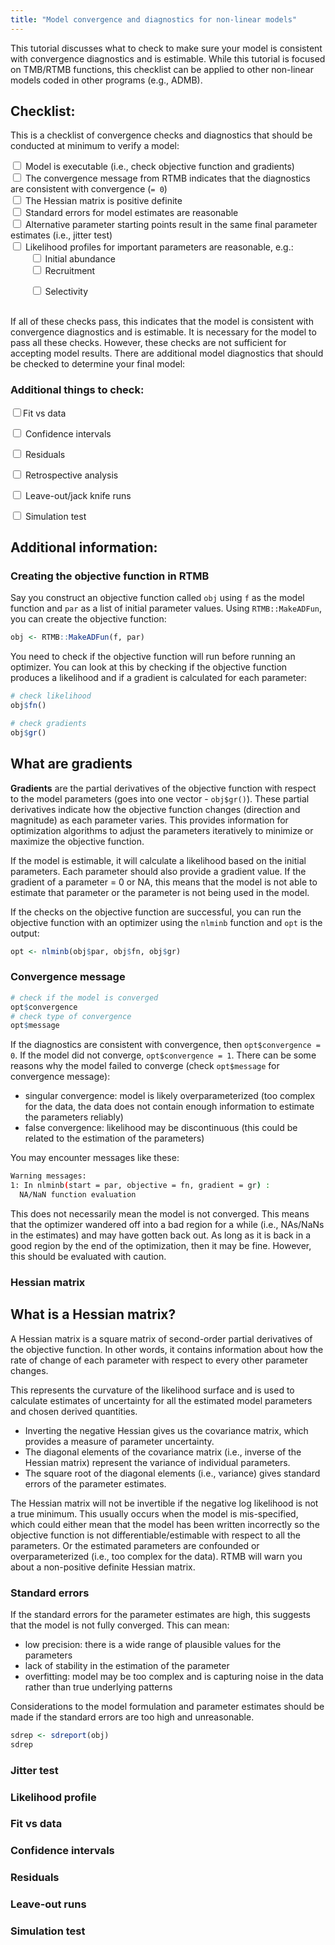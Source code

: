 ```yaml
---
title: "Model convergence and diagnostics for non-linear models"
---
```


This tutorial discusses what to check to make sure your model is consistent with convergence diagnostics and is estimable. While this tutorial is focused on TMB/RTMB functions, this checklist can be applied to other non-linear models coded in other programs (e.g., ADMB).

## Checklist:

This is a checklist of convergence checks and diagnostics that should be conducted at minimum to verify a model:

<label><input type="checkbox" unchecked/> Model is executable (i.e., check objective function and gradients) </label>\
<label><input type="checkbox" unchecked/> The convergence message from RTMB indicates that the diagnostics are consistent with convergence (`= 0`) </label>\
<label><input type="checkbox" unchecked/> The Hessian matrix is positive definite </label>\
<label><input type="checkbox" unchecked/> Standard errors for model estimates are reasonable </label>\
<label><input type="checkbox" unchecked/> Alternative parameter starting points result in the same final parameter estimates (i.e., jitter test) </label>\
<label><input type="checkbox" unchecked/> Likelihood profiles for important parameters are reasonable, e.g.: </label>\
        <label><input type="checkbox" unchecked/> Initial abundance </label>\
        <label><input type="checkbox" unchecked/> Recruitment </label>

        <label><input type="checkbox" unchecked/> Selectivity </label>\
 

If all of these checks pass, this indicates that the model is consistent with convergence diagnostics and is estimable. It is necessary for the model to pass all these checks. However, these checks are not sufficient for accepting model results. There are additional model diagnostics that should be checked to determine your final model:

### Additional things to check:

<label><input type="checkbox" unchecked/>Fit vs data</label>

<label><input type="checkbox" unchecked/> Confidence intervals </label>

<label><input type="checkbox" unchecked/> Residuals </label>

<label><input type="checkbox" unchecked/> Retrospective analysis </label>

<label><input type="checkbox" unchecked/> Leave-out/jack knife runs </label>

<label><input type="checkbox" unchecked/> Simulation test </label>

## Additional information:

### Creating the objective function in RTMB

Say you construct an objective function called `obj` using `f` as the model function and `par` as a list of initial parameter values. Using `RTMB::MakeADFun`, you can create the objective function:

```r
obj <- RTMB::MakeADFun(f, par)
```

You need to check if the objective function will run before running an optimizer. You can look at this by checking if the objective function produces a likelihood and if a gradient is calculated for each parameter:

```r
# check likelihood
obj$fn()

# check gradients
obj$gr()
```

::: {.callout-note collapse="true"}
## What are gradients

**Gradients** are the partial derivatives of the objective function with respect to the model parameters (goes into one vector - `obj$gr()`). These partial derivatives indicate how the objective function changes (direction and magnitude) as each parameter varies. This provides information for optimization algorithms to adjust the parameters iteratively to minimize or maximize the objective function.
:::

If the model is estimable, it will calculate a likelihood based on the initial parameters. Each parameter should also provide a gradient value. If the gradient of a parameter = 0 or NA, this means that the model is not able to estimate that parameter or the parameter is not being used in the model.

If the checks on the objective function are successful, you can run the objective function with an optimizer using the `nlminb` function and `opt` is the output:

```r
opt <- nlminb(obj$par, obj$fn, obj$gr)
```

### Convergence message

```r
# check if the model is converged
opt$convergence
# check type of convergence
opt$message
```

If the diagnostics are consistent with convergence, then `opt$convergence = 0`. If the model did not converge, `opt$convergence = 1`. There can be some reasons why the model failed to converge (check `opt$message` for convergence message):

-   singular convergence: model is likely overparameterized (too complex for the data, the data does not contain enough information to estimate the parameters reliably)
-   false convergence: likelihood may be discontinuous (this could be related to the estimation of the parameters)

You may encounter messages like these:

```bash
Warning messages:
1: In nlminb(start = par, objective = fn, gradient = gr) :
  NA/NaN function evaluation
```

This does not necessarily mean the model is not converged. This means that the optimizer wandered off into a bad region for a while (i.e., NAs/NaNs in the estimates) and may have gotten back out. As long as it is back in a good region by the end of the optimization, then it may be fine. However, this should be evaluated with caution.

### Hessian matrix

::: {.callout-note collapse="true"}
## What is a Hessian matrix?

A Hessian matrix is a square matrix of second-order partial derivatives of the objective function. In other words, it contains information about how the rate of change of each parameter with respect to every other parameter changes.

This represents the curvature of the likelihood surface and is used to calculate estimates of uncertainty for all the estimated model parameters and chosen derived quantities.

-   Inverting the negative Hessian gives us the covariance matrix, which provides a measure of parameter uncertainty.
-   The diagonal elements of the covariance matrix (i.e., inverse of the Hessian matrix) represent the variance of individual parameters.
-   The square root of the diagonal elements (i.e., variance) gives standard errors of the parameter estimates.
:::

The Hessian matrix will not be invertible if the negative log likelihood is not a true minimum. This usually occurs when the model is mis-specified, which could either mean that the model has been written incorrectly so the objective function is not differentiable/estimable with respect to all the parameters. Or the estimated parameters are confounded or overparameterized (i.e., too complex for the data). RTMB will warn you about a non-positive definite Hessian matrix.

### Standard errors

If the standard errors for the parameter estimates are high, this suggests that the model is not fully converged. This can mean:

-   low precision: there is a wide range of plausible values for the parameters
-   lack of stability in the estimation of the parameter
-   overfitting: model may be too complex and is capturing noise in the data rather than true underlying patterns

Considerations to the model formulation and parameter estimates should be made if the standard errors are too high and unreasonable.

```r
sdrep <- sdreport(obj)
sdrep
```

### Jitter test

### Likelihood profile

### Fit vs data

### Confidence intervals

### Residuals

### Leave-out runs

### Simulation test
